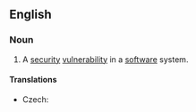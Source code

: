 ==English==
{{wikipedia|vulnerability (computing)}}
===Noun===
{{en-noun|head=[[security]] [[hole]]}}

# {{context|computer security|lang=en}} A [[security]] [[vulnerability]] in a [[software]] system.

====Translations====
{{trans-top|security vulnerability in a software system}}
* Czech: {{t|cs|bezpečnostní díra|f}}
{{trans-mid}}
{{trans-bottom}}